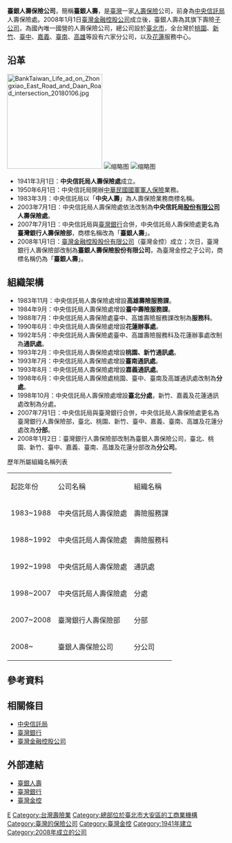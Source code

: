 {{expert|time=2010-03-25T10:32:40+00:00}}
{{Infobox Company
| company_name    = 臺銀人壽保險股份有限公司
| company_name_en = BankTaiwan Life Insurance Co., Ltd.
| company_logo  =BankTaiwan Life Insurance logo 2019.png
| company_type  =  [[股份有限公司|公開發行公司]]（[[中華民國財政部|財政部]][[國營事業|國營事業]]）
| traded_as     =公開發行公司
| local_code_name       = TW
| local_code       = 28428384
| predecessor   = 中央信託局人壽保險處<br>中央信託局股份有限公司人壽保險處<br>臺灣銀行人壽保險部
| foundation    = 1941年3月1日(中央信託局人壽保險處創立)<br>2003年7月1日(依法改制為中央信託局股份有限公司人壽保險處)<br>2007年7月1日(更名為臺灣銀行人壽保險部)<br>2008年1月2日(設立臺銀人壽保險股份有限公司)
| location      = {{ROC-TW}}<br>[[臺北市|台北市]][[大安區_(臺北市)|大安區]][[敦化南路|敦化南路]]二段69號2至8樓（葉財記世貿大樓）
| key_people    = 董事長：劉玉枝<br>總經理：周園藝
| industry      = [[人壽保險|人壽保險]]
| capital       = [[新臺幣|新臺幣]]435億元（2021年3月）
| net_income    = 
| num_employees = 481人（2022年3月）
| products      =
| premium       = [[新臺幣|新臺幣]]368億元（2021年）
| homepage      = [http://www.twfhclife.com.tw www.twfhclife.com.tw]
| footnotes     = 
}}
'''臺銀人壽保險公司'''，簡稱'''臺銀人壽'''，是[[臺灣|臺灣]]一家[[人壽保險|人壽保險]]公司，前身為[[中央信託局|中央信託局]]人壽保險處。2008年1月1日[[臺灣金融控股公司|臺灣金融控股公司]]成立後，臺銀人壽為其旗下壽險[[子公司|子公司]]，為國內唯一國營的人壽保險公司，總公司設於[[臺北市|臺北市]]，全台灣於[[桃園市|桃園]]、[[新竹市|新竹]]、[[臺中市|臺中]]、[[嘉義市|嘉義]]、[[臺南市|臺南]]、[[高雄市|高雄]]等設有六家分公司，以及[[花蓮市|花蓮]]服務中心。

== 沿革 ==
[[File:BankTaiwan_Life_ad_on_Zhongxiao_East_Road_and_Daan_Road_intersection_20180106.jpg|220px]]
[[File:Central_Life_Insurance_advertisement_board,_Central_Trust_of_China_20101014.jpg|缩略图]]
[[File:BankTaiwan_Life_Insurance_Taichung_Branch_2019.jpg|缩略图]]
* 1941年3月1日：'''中央信託局人壽保險處'''成立。
* 1950年6月1日：中央信託局開辦[[中華民國國軍|中華民國國軍]][[軍人保險|軍人保險]]業務。
* 1983年3月：中央信託局以「'''中央人壽'''」為人壽保險業務商標名稱。
* 2003年7月1日：中央信託局人壽保險處依法改制為'''中央信託局[[股份有限公司|股份有限公司]]人壽保險處'''。
* 2007年7月1日：中央信託局與[[臺灣銀行|臺灣銀行]]合併，中央信託局人壽保險處更名為'''臺灣銀行人壽保險部'''，商標名稱改為「'''臺銀人壽'''」。
* 2008年1月1日：[[臺灣金融控股股份有限公司|臺灣金融控股股份有限公司]]（臺灣金控）成立；次日，臺灣銀行人壽保險部改制為'''臺銀人壽保險股份有限公司'''，為臺灣金控之子公司，商標名稱仍為「'''臺銀人壽'''」。

== 組織架構 ==
* 1983年11月：中央信託局人壽保險處增設'''高雄壽險服務課'''。
* 1984年9月：中央信託局人壽保險處增設'''臺中壽險服務課'''。
* 1988年7月：中央信託局人壽保險處臺中、高雄壽險服務課改制為'''服務科'''。
* 1990年6月：中央信託局人壽保險處增設'''花蓮辦事處'''。
* 1992年5月：中央信託局人壽保險處臺中、高雄壽險服務科及花蓮辦事處改制為'''通訊處'''。
* 1993年2月：中央信託局人壽保險處增設'''桃園、新竹通訊處'''。
* 1993年7月：中央信託局人壽保險處增設'''臺南通訊處'''。
* 1993年8月：中央信託局人壽保險處增設'''嘉義通訊處'''。
* 1998年6月：中央信託局人壽保險處桃園、臺中、臺南及高雄通訊處改制為'''分處'''。
* 1998年10月：中央信託局人壽保險處增設'''臺北分處'''，新竹、嘉義及花蓮通訊處改制為分處。
* 2007年7月1日：中央信託局與臺灣銀行合併，中央信託局人壽保險處更名為臺灣銀行人壽保險部，臺北、桃園、新竹、臺中、嘉義、臺南、高雄及花蓮分處改為'''分部'''。
* 2008年1月2日：臺灣銀行人壽保險部改制為臺銀人壽保險公司，臺北、桃園、新竹、臺中、嘉義、臺南、高雄及花蓮分部改為'''分公司'''。

;歷年所屬組織名稱列表
{| class="wikitable"
|起訖年份||公司名稱||組織名稱
|-
|1983~1988||中央信託局人壽保險處||壽險服務課
|-
|1988~1992||中央信託局人壽保險處||壽險服務科
|-
|1992~1998||中央信託局人壽保險處||通訊處
|-
|1998~2007||中央信託局人壽保險處||分處
|-
|2007~2008||臺灣銀行人壽保險部||分部
|-
|2008~||臺銀人壽保險公司||分公司
|}

== 參考資料 ==
{{Reflist}}

== 相關條目 ==
* [[中央信託局|中央信託局]]
* [[臺灣銀行|臺灣銀行]]
* [[臺灣金融控股公司|臺灣金融控股公司]]

== 外部連結 ==
* [https://www.twfhclife.com.tw 臺銀人壽] {{Wayback|url=https://www.twfhclife.com.tw/ |date=20210413023517 }}{{zh-tw}}
* [https://www.bot.com.tw 臺灣銀行] {{Wayback|url=https://www.bot.com.tw/ |date=20080517125907 }}{{zh-tw}}{{en}}
* [https://www.twfhc.com.tw 臺灣金控] {{Wayback|url=https://www.twfhc.com.tw/ |date=20210509114923 }}{{zh-tw}}{{en}}

{{中華民國財政部所屬組織}}
{{台灣保險公司}}
{{Portal bar|台灣|企業}}

{{DEFAULTSORT:TL}}
[[Category:中華民國財政部|E]]
[[Category:台灣壽險業|Category:台灣壽險業]]
[[Category:總部位於臺北市大安區的工商業機構|Category:總部位於臺北市大安區的工商業機構]]
[[Category:臺灣的保險公司|Category:臺灣的保險公司]]
[[Category:臺灣金控|Category:臺灣金控]]
[[Category:1941年建立|Category:1941年建立]]
[[Category:2008年成立的公司|Category:2008年成立的公司]]